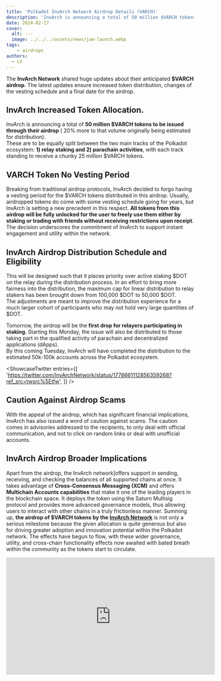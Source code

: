 ```yaml
---
title: 'Polkadot InvArch Network Airdrop Details (VARCH)'
description: 'InvArch is announcing a total of 50 million $VARCH tokens to be issued through their airdrop ( 20% more to that volume originally being estimated for distribution).'
date: 2024-02-17
cover:
  alt: ---
  image: ../../../assets/news/jam-launch.webp
tags: 
    - airdrops
authors:
  - LV
---
```



The **InvArch Network** shared huge updates about their anticipated **$VARCH airdrop**. The latest updates ensure increased token distribution, changes of the vesting schedule and a final date for the airdrop.

InvArch Increased Token Allocation.
-----------------------------------

InvArch is announcing a total of **50 million $VARCH tokens to be issued through their airdrop** ( 20% more to that volume originally being estimated for distribution).  
These are to be equally split between the two main tracks of the Polkadot ecosystem: **1) relay staking and 2) parachain activities**, with each track standing to receive a chunky 25 million $VARCH tokens.

VARCH Token No Vesting Period
-----------------------------

Breaking from traditional airdrop protocols, InvArch decided to forgo having a vesting period for the $VARCH tokens distributed in this airdrop. Usually, airdropped tokens do come with some vesting schedule going for years, but InvArch is setting a new precedent in this respect. **All tokens from this airdrop will be fully unlocked for the user to freely use them either by staking or trading with friends without receiving restrictions upon receipt**. The decision underscores the commitment of InvArch to support instant engagement and utility within the network.

InvArch Airdrop Distribution Schedule and Eligibility
-----------------------------------------------------

This will be designed such that it places priority over active staking $DOT on the relay during the distribution process. In an effort to bring more fairness into the distribution, the maximum cap for linear distribution to relay stakers has been brought down from 100,000 $DOT to 50,000 $DOT.  
The adjustments are meant to improve the distribution experience for a much larger cohort of participants who may not hold very large quantities of $DOT.

Tomorrow, the airdrop will be the **first drop for relayers participating in staking**. Starting this Monday, the issue will also be distributed to those taking part in the qualified activity of parachain and decentralized applications (dApps).  
By this coming Tuesday, InvArch will have completed the distribution to the estimated 50k-100k accounts across the Polkadot ecosystem.

<script is:inline src="https://platform.twitter.com/widgets.js"></script>  

<ShowcaseTwitter
  entries={[
    'https://twitter.com/InvArchNetwork/status/1778661112856359268?ref_src=twsrc%5Etfw',
  ]}
/>

Caution Against Airdrop Scams
-----------------------------

With the appeal of the airdrop, which has significant financial implications, InvArch has also issued a word of caution against scams. The caution comes in advisories addressed to the recipients, to only deal with official communication, and not to click on random links or deal with unofficial accounts.

InvArch Airdrop Broader Implications
------------------------------------

Apart from the airdrop, the InvArch network]offers support in sending, receiving, and checking the balances of all supported chains at once. It takes advantage of **Cross-Consensus Messaging (XCM)** and offers **Multichain Accounts capabilities** that make it one of the leading players in the blockchain space. It deploys the token using the Saturn Multisig protocol and provides more advanced governance models, thus allowing users to interact with other chains in a truly frictionless manner. Summing up, **the airdrop of $VARCH tokens by the [InvArch Network](https://dablock.com/dapps/invarch-network/)** is not only a serious milestone because the given allocation is quite generous but also for driving greater adoption and innovation potential within the Polkadot network. The effects have begun to flow, with these wider governance, utility, and cross-chain functionality effects now awaited with bated breath within the community as the tokens start to circulate.

<iframe allowfullscreen="allowfullscreen" frameborder="0" height="315" src="https://www.youtube.com/embed/zPHUKC0Jvlw?si=nLrXEx2iuPFXS5up" title="YouTube video player" width="560"></iframe>